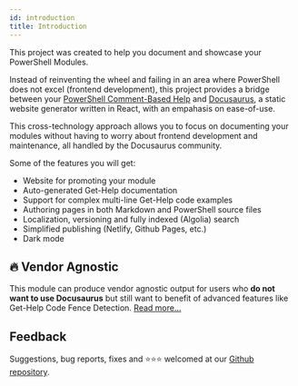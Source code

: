 ```yaml
---
id: introduction
title: Introduction
---
```


This project was created to help you document and showcase your PowerShell Modules.

Instead of reinventing the wheel and failing in an area where PowerShell does not excel
(frontend development), this project provides a bridge between your
[PowerShell Comment-Based Help](https://docs.microsoft.com/en-us/powershell/module/microsoft.powershell.core/about/about_comment_based_help?view=powershell-6)
and [Docusaurus](https://docusaurus.io/), a static website generator written
in React, with an empahasis on ease-of-use.

This cross-technology approach allows you to focus on documenting your modules without having
to worry about frontend development and maintenance, all handled by the Docusaurus community.

Some of the features you will get:

- Website for promoting your module
- Auto-generated Get-Help documentation
- Support for complex multi-line Get-Help code examples
- Authoring pages in both Markdown and PowerShell source files
- Localization, versioning and fully indexed (Algolia) search
- Simplified publishing (Netlify, Github Pages, etc.)
- Dark mode

## :fire: Vendor Agnostic

This module can produce vendor agnostic output for users who
**do not want to use Docusaurus** but still want to benefit
of advanced features like Get-Help Code Fence Detection.
[Read more...](faq/vendor-agnostic)

## Feedback

Suggestions, bug reports, fixes and :star::star::star: welcomed at our
[Github repository](https://github.com/alt3/Docusaurus.Powershell).
